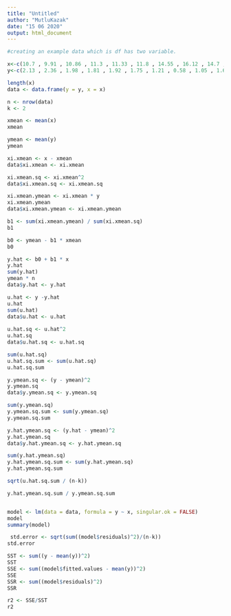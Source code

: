 ---
title: "Untitled"
author: "MutluKazak"
date: "15 06 2020"
output: html_document
---
```{r}
#creating an example data which is df has two variable. 

x<-c(10.7 , 9.91 , 10.86 , 11.3 , 11.33 , 11.8 , 14.55 , 16.12 , 14.7 , 13.9 , 12.97 , 12.65 , 11.02 , 10.79 , 10.2 , 10.63 , 9.98 , 9.57 , 9.2 , 8.7)
y<-c(2.13 , 2.36 , 1.98 , 1.81 , 1.92 , 1.75 , 1.21 , 0.58 , 1.05 , 1.66 , 1.71 , 1.59 , 2 , 2.07 , 2.42 , 2.06 , 2.18 , 2.37 , 2.36 , 2.62)

length(x)
data <- data.frame(y = y, x = x)

n <- nrow(data)
k <- 2

xmean <- mean(x)
xmean

ymean <- mean(y)
ymean

xi.xmean <- x - xmean
data$xi.xmean <- xi.xmean

xi.xmean.sq <- xi.xmean^2
data$xi.xmean.sq <- xi.xmean.sq

xi.xmean.ymean <- xi.xmean * y
xi.xmean.ymean
data$xi.xmean.ymean <- xi.xmean.ymean

b1 <- sum(xi.xmean.ymean) / sum(xi.xmean.sq)
b1

b0 <- ymean - b1 * xmean
b0

y.hat <- b0 + b1 * x
y.hat
sum(y.hat)
ymean * n
data$y.hat <- y.hat

u.hat <- y -y.hat
u.hat
sum(u.hat)
data$u.hat <- u.hat
 
u.hat.sq <- u.hat^2
u.hat.sq
data$u.hat.sq <- u.hat.sq

sum(u.hat.sq)
u.hat.sq.sum <- sum(u.hat.sq)
u.hat.sq.sum

y.ymean.sq <- (y - ymean)^2
y.ymean.sq
data$y.ymean.sq <- y.ymean.sq

sum(y.ymean.sq)
y.ymean.sq.sum <- sum(y.ymean.sq)
y.ymean.sq.sum

y.hat.ymean.sq <- (y.hat - ymean)^2
y.hat.ymean.sq
data$y.hat.ymean.sq <- y.hat.ymean.sq

sum(y.hat.ymean.sq)
y.hat.ymean.sq.sum <- sum(y.hat.ymean.sq)
y.hat.ymean.sq.sum

sqrt(u.hat.sq.sum / (n-k))

y.hat.ymean.sq.sum / y.ymean.sq.sum


model <- lm(data = data, formula = y ~ x, singular.ok = FALSE)
model
summary(model)

 std.error <- sqrt(sum((model$residuals)^2)/(n-k))
std.error

SST <- sum((y - mean(y))^2)
SST
SSE <- sum((model$fitted.values - mean(y))^2)
SSE
SSR <- sum((model$residuals)^2)
SSR

r2 <- SSE/SST
r2

```



